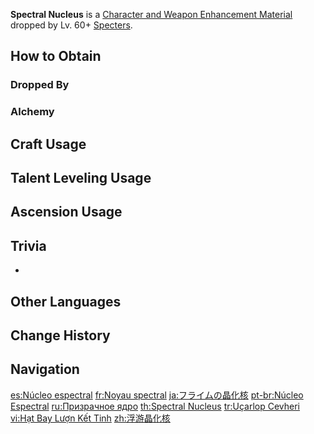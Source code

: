 {{Item Infobox
|id           = 112055
|image        = Item Spectral Nucleus.png
|type         = Character and Weapon Enhancement Materials
|group        = Specter Materials
|group2       = General Enemy Drops
|invCategory  = Character Development Items
|quality      = 3
|description  = A complete energy core that can sometimes be found after defeating Specters.<br>There is a debate among those who just have to divide the world into winners and losers: what floats better &mdash; a Specter or an [[Anemo Slime]]?
|source1      = Dropped by Lv. 60+ [[Specters]]
|source2      = [[Alchemy]]
}}
'''Spectral Nucleus''' is a [[Character and Weapon Enhancement Material]] dropped by Lv. 60+ [[Specters]].

==How to Obtain==
===Dropped By===
{{Dropped By|level=60}}

===Alchemy===
{{Recipe
|type = Crafting
|Spectral Heart = 3
|Mora = 50
|sort = Spectral Heart;Mora
}}

==Craft Usage==
{{Craft Usage}}

==Talent Leveling Usage==
{{Talent Leveling Usage}}

==Ascension Usage==
{{Ascension Usage}}

==Trivia==
* {{Mail Attachments by Category List}}
<!--
==Video Guides==
{{EVT
|video1   = 
|caption1 = 
}}
-->
==Other Languages==
{{Other Languages
|en      = Spectral Nucleus
|zhs     = 浮游晶化核
|zhs_rm  = Fúyóu Jīng Huà Hé
|zht     = 浮游晶化核
|zht_rm  = Fúyóu Jīng Huà Hé
|zh_tl   = Floating Crystallized Core
|ja      = フライムの晶化核
|ja_rm   = Furaimu no Shoukakaku{{Assumed}}
|ja_tl   = Flime's Crystallized Nucleus
|ko      = 떠도는 정령 결정화 코어
|ko_rm   = Tteodoneun Jeongryeong Gyeoljeonghwa Koeo
|ko_tl   = Wandering Spirit Crystallized Core
|es      = Núcleo espectral
|es_tl   = Spectral Nucleus
|fr      = Noyau spectral
|fr_tl   = Spectral Nucleus
|ru      = Призрачное ядро
|ru_tl   = Spectral Nucleus
|th      = Spectral Nucleus
|vi      = Hạt Bay Lượn Kết Tinh
|vi_tl   = 
|de      = Gespensterkern
|de_tl   = Specter Core
|id      = Specter Nucleus
|pt      = Núcleo Espectral
|pt_tl   = Spectral Nucleus
|tr      = Uçarlop Cevheri
|tr_tl   = Floatyblob Gem
|it      = Nucleo spettrale
|it_tl   = 
}}

==Change History==
{{Change History|2.1}}

==Navigation==
{{Development Item Navbox|Character and Weapon Enhancement Materials}}

[[es:Núcleo espectral]]
[[fr:Noyau spectral]]
[[ja:フライムの晶化核]]
[[pt-br:Núcleo Espectral]]
[[ru:Призрачное ядро]]
[[th:Spectral Nucleus]]
[[tr:Uçarlop Cevheri]]
[[vi:Hạt Bay Lượn Kết Tinh]]
[[zh:浮游晶化核]]